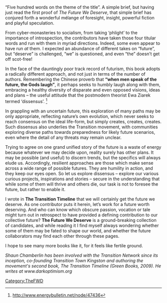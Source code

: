 {{TheFWD header}}{{DISPLAYTITLE:Foreword - Shaun Chamberlin}}
“Five hundred words on the theme of the title”. A simple brief, but having just read the first proof of ''The Future We Deserve'', that simple brief has conjured forth a wonderful mélange of foresight, insight, powerful fiction and playful speculation. 

From cyber-monasteries to socialism, from taking ‘phlight’ to the importance of introspection, the contributors have taken those four titular words and run with them in myriad directions. Indeed, some even appear to have run ''at'' them. I expected an abundance of different takes on “future”, but “deserve” is challenged, “we” is questioned, and even “the” doesn’t get off scot-free!

In the face of the dauntingly poor track record of futurism, this book adopts a radically different approach, and not just in terms of the number of authors. Remembering the Chinese proverb that '''“when men speak of the future, the Gods laugh”''', it perhaps seeks to humbly laugh along with them, embracing a healthy diversity of disparate and even opposed visions, ideas and plans – the useful attitude that the postmodern theorist Ewa Ziarek termed ‘dissensus’. <ref>http://www.energybulletin.net/node/47436</ref>

In grappling with an uncertain future, this exploration of many paths may be only appropriate, reflecting nature’s own evolution, which never seeks to reach consensus on the ideal life-form, but simply creates, creates, creates. Such dissensus also underlies the Transition movement, with communities exploring diverse paths towards preparedness for likely future scenarios, even where the detail of any threats may remain unclear. 

Trying to agree on one grand unified story of the future is a waste of energy because whatever we may decide upon, reality surely has other plans. It may be possible (and useful) to discern trends, but the specifics will always elude us. Accordingly, resilient approaches are those which make sense across a wide range of possible futures. They are humility in action, and they keep our eyes open. So let us explore dissensus – explore our various curious projects, inspirations and stories – secure in the understanding that while some of them will thrive and others die, our task is not to foresee the future, but rather to enable it. 

I wrote in '''The Transition Timeline''' that we will certainly get the future we deserve. As one contributor puts it herein, let’s work for a future worth deserving. And who can know which obscure passion, vocation or tale might turn out in retrospect to have provided a defining contribution to our collective future? '''The Future We Deserve''' is a ground-breaking collection of candidates, and while reading it I find myself always wondering whether some of them may be fated to shape our world, and whether the future collaborators may find each other through these pages.

I hope to see many more books like it, for it feels like fertile ground. 

''Shaun Chamberlin has been involved with the Transition Network since its inception, co-founding Transition Town Kingston and authoring the movement's second book, The Transition Timeline (Green Books, 2009). He writes at www.darkoptimism.org''

<references/>

[[Category:TheFWD]]